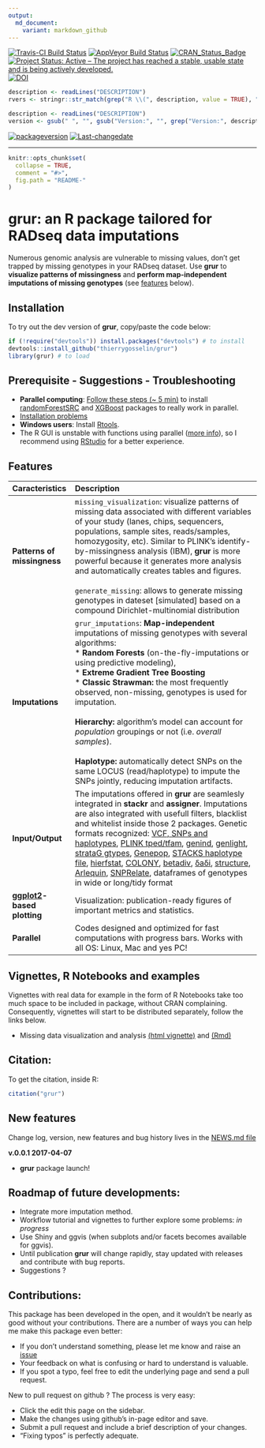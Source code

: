 ```yaml
---
output:
  md_document:
    variant: markdown_github
---
```

[![Travis-CI Build Status](https://travis-ci.org/thierrygosselin/grur.svg?branch=master)](https://travis-ci.org/thierrygosselin/grur)
[![AppVeyor Build Status](https://ci.appveyor.com/api/projects/status/github/thierrygosselin/grur?branch=master&svg=true)](https://ci.appveyor.com/project/thierrygosselin/grur)
[![CRAN_Status_Badge](http://www.r-pkg.org/badges/version/grur)](http://cran.r-project.org/package=grur)
[![Project Status: Active – The project has reached a stable, usable state and is being actively developed.](http://www.repostatus.org/badges/latest/active.svg)](http://www.repostatus.org/#active)
[![DOI](https://zenodo.org/badge/87596763.svg)](https://zenodo.org/badge/latestdoi/87596763)

```r
description <- readLines("DESCRIPTION")
rvers <- stringr::str_match(grep("R \\(", description, value = TRUE), "[0-9]{1,4}\\.[0-9]{1,4}\\.[0-9]{1,4}")[1,1]
```
```r
description <- readLines("DESCRIPTION")
version <- gsub(" ", "", gsub("Version:", "", grep("Version:", description, value = TRUE)))
```
[![packageversion](https://img.shields.io/badge/Package%20version-`r version`-orange.svg)](commits/master)
[![Last-changedate](https://img.shields.io/badge/last%20change-`r gsub('-', '--', Sys.Date())`-brightgreen.svg)](/commits/master)

---

```r
knitr::opts_chunk$set(
  collapse = TRUE,
  comment = "#>",
  fig.path = "README-"
)
```


# grur: an R package tailored for RADseq data imputations

Numerous genomic analysis are vulnerable to missing values,
don't get trapped by missing genotypes in your RADseq dataset.
Use **grur** to **visualize patterns of missingness** and 
**perform map-independent imputations of missing genotypes** 
(see [features](https://github.com/thierrygosselin/grur#features) below).

## Installation
To try out the dev version of **grur**, copy/paste the code below:

```r
if (!require("devtools")) install.packages("devtools") # to install
devtools::install_github("thierrygosselin/grur")
library(grur) # to load
```

## Prerequisite - Suggestions - Troubleshooting
  * **Parallel computing**: [Follow these steps (~ 5 min)](https://github.com/thierrygosselin/grur/blob/master/vignettes/vignette_imputations_parallel.Rmd) to install [randomForestSRC](http://www.ccs.miami.edu/~hishwaran/rfsrc.html) and [XGBoost](https://github.com/dmlc/xgboost) packages to really work in parallel.
  * [Installation problems](https://github.com/thierrygosselin/grur/blob/master/vignettes/vignette_installation_problems.Rmd)
  * **Windows users**: Install [Rtools](https://cran.r-project.org/bin/windows/Rtools/).
  * The R GUI is unstable with functions using parallel ([more info](https://stat.ethz.ch/R-manual/R-devel/library/parallel/html/mclapply.html)), so I recommend using [RStudio](https://www.rstudio.com/products/rstudio/download/) for a better experience.

## Features
| Caracteristics | Description |
|:-------------------|:--------------------------------------------------------|
|**Patterns of missingness**|`missing_visualization`: visualize patterns of missing data associated with different variables of your study (lanes, chips, sequencers, populations, sample sites, reads/samples, homozygosity, etc). Similar to PLINK's identify-by-missingness analysis (IBM), **grur** is more powerful because it generates more analysis and automatically creates tables and figures.<br><br>`generate_missing`: allows to generate missing genotypes in dateset [simulated] based on a compound Dirichlet-multinomial distribution|
|**Imputations**|`grur_imputations`: **Map-independent** imputations of missing genotypes with several algorithms:<br> * **Random Forests** (on-the-fly-imputations or using predictive modeling),<br>* **Extreme Gradient Tree Boosting**<br>* **Classic Strawman: ** the most frequently observed, non-missing, genotypes is used for imputation.<br><br>**Hierarchy: ** algorithm's model can account for *population* groupings or not (i.e. *overall samples*).<br><br>**Haplotype: ** automatically detect SNPs on the same LOCUS (read/haplotype) to impute the SNPs jointly, reducing imputation artifacts.|
| **Input/Output** | The imputations offered in **grur** are seamlesly integrated in **stackr** and **assigner**. Imputations are also integrated with usefull filters, blacklist and whitelist inside those 2 packages. Genetic formats recognized: [VCF, SNPs and haplotypes](https://samtools.github.io/hts-specs/), [PLINK tped/tfam](http://pngu.mgh.harvard.edu/~purcell/plink/data.shtml#tr), [genind](https://github.com/thibautjombart/adegenet), [genlight](https://github.com/thibautjombart/adegenet), [strataG gtypes](https://github.com/EricArcher/strataG), [Genepop](http://genepop.curtin.edu.au), [STACKS haplotype file](http://catchenlab.life.illinois.edu/stacks/), [hierfstat](https://github.com/jgx65/hierfstat), [COLONY](https://www.zsl.org/science/software/colony), [betadiv](http://adn.biol.umontreal.ca/~numericalecology/Rcode/), [δaδi](http://gutengroup.mcb.arizona.edu/software/), [structure](http://pritchardlab.stanford.edu/structure.html), [Arlequin](http://cmpg.unibe.ch/software/arlequin35/), [SNPRelate](https://github.com/zhengxwen/SNPRelate), dataframes of genotypes in wide or long/tidy format|
|**[ggplot2](http://ggplot2.org)-based plotting**|Visualization: publication-ready figures of important metrics and statistics.|
|**Parallel**|Codes designed and optimized for fast computations with progress bars. Works with all OS: Linux, Mac and yes PC!|

## Vignettes, R Notebooks and examples

Vignettes with real data for example in the form of R Notebooks take too much
space to be included in package, without CRAN complaining.
Consequently, vignettes will start to be distributed separately, follow the links below.

* Missing data visualization and analysis [(html vignette)](https://www.dropbox.com/s/4zf032g6yjatj0a/vignette_missing_data_analysis.nb.html?dl=0) and [(Rmd)](https://www.dropbox.com/s/5fxw2h9w1l1j391/vignette_missing_data_analysis.Rmd?dl=0)


## Citation:
To get the citation, inside R:
```r
citation("grur")
```

## New features
Change log, version, new features and bug history lives in the [NEWS.md file](https://github.com/thierrygosselin/grur/blob/master/NEWS.md)

**v.0.0.1 2017-04-07**

* **grur** package launch!


## Roadmap of future developments:

* Integrate more imputation method.
* Workflow tutorial and vignettes to further explore some problems: *in progress*
* Use Shiny and ggvis (when subplots and/or facets becomes available for ggvis).
* Until publication **grur** will change rapidly, stay updated with releases and contribute with bug reports.
* Suggestions ?


## Contributions:

This package has been developed in the open, and it wouldn’t be nearly as good without your contributions. There are a number of ways you can help me make this package even better:

* If you don’t understand something, please let me know and raise an [issue](https://github.com/thierrygosselin/grur/issues)
* Your feedback on what is confusing or hard to understand is valuable. 
* If you spot a typo, feel free to edit the underlying page and send a pull request.

New to pull request on github ? The process is very easy:

* Click the edit this page on the sidebar.
* Make the changes using github’s in-page editor and save.
* Submit a pull request and include a brief description of your changes. 
* “Fixing typos” is perfectly adequate.
